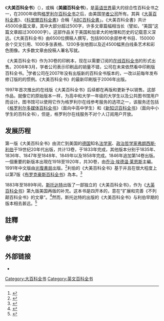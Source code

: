 {{noteTA
|1=zh-tw:大英百科全書;zh-cn:不列颠百科全书;zh-sg:大英百科全书
}}
{{Infobox Book 
| name                 = 大美百科全書
| image                = [[File:Göttingen-SUB-Encyclopedia.Americana.JPG|200px]]
| image_caption        =[[德國|德國]][[哥廷根|哥廷根]]圖書館的大美百科全書
| author               = 
| title_orig           = {{lang|en|''Encyclopedia Americana''}}
| translator           = 
| illustrator          =
| cover_artist         = 
| country              = {{USA}}
| language             = 
| series               = 
| subject              = 百科全书
| genre                = 
| publisher            = 
| release_date         = 1829年
| chinese_release_date = 1991年
| media_type           = 紙本、網路
| pages                = 
| size_weight          =
| format               =
| isbn                 = 
| oclc                 = 
| preceded_by          = 
| followed_by          = 
}}
《'''大美百科全书'''》{{noteTag|[[中華民國|中華民國]][[光复书局|光复书局]]中文版書名。}}（{{lang-en|''Encyclopedia Americana''}}），或稱《'''美國百科全书'''》，是[[英语世界|英语世界]]最大的综合性百科全书之一，在2000年收购[[格罗利尔百科全书|格罗利尔百科全书]]之后，由美国[[学者公司|学者公司]]所有。其與《[[大英百科全書|大英百科全書]]》、《[[科里爾百科全書|科里爾百科全書]]》合稱「[[ABC百科全書|ABC百科全書]]」。《大美百科全書》共计45000余篇文章，其中大部分超过500字，许多文章篇幅相当长（譬如，“美国”这篇文章超过300000字）。这部作品关于美国和加拿大的地理和历史的记载意义深远。《大美百科全书》由6500位撰稿人撰写，包括9000余部参考书目、150000余个交叉引用、1000多张表格、1200多张地图以及近4500幅黑白线条艺术和彩色图像。大多数文章由投稿人署名写就。

《大美百科全书》作为30卷的印刷本，现在以需要订阅的[[在线百科全书|在线百科全书]]的形式出售。2008年3月，学者公司表示印刷品的销量不错，公司在未来依然看中印刷版百科全书。<ref>{{cite news | author=Noam Cohen | title=Start Writing the Eulogies for Print Encyclopedias | url=https://www.nytimes.com/2008/03/16/weekinreview/16ncohen.html | work=New York Times | date=16 March 2008 | accessdate=26 June 2008 | archive-date=2018-10-14 | archive-url=https://web.archive.org/web/20181014165040/https://www.nytimes.com/2008/03/16/weekinreview/16ncohen.html | dead-url=no }}</ref>学者公司在2007年没有出版新的百科全书版本的，一改以前每年发布修订版的的惯例。《大美百科全书》的最新印刷版于2006年出版。

1997年首次推出的在线版《大美百科全书》后续都在再版和更新予以销售。这部作品，就像它的原始版本一样，为高中和大学一年级的大学生以及公共图书馆用户而设计。图书馆可以使用它作为格罗利尔在线参考服务的选项之一，该服务还包括《[[格罗利尔多媒体百科全书|格罗利尔多媒体百科全书]]》（面向中高中学生）和《[[新知识百科全书|新知识百科全书]]》（面向中小学生的百科全书），但是，格罗利尔在线服务不对个人订阅用户开放。

==发展历程==
第一版《大美百科全书》由流亡到美国的[[德国|德国]]知名[[法学家|法学家]]、[[政治哲学家|政治哲学家]][[弗朗西斯·利伯|弗朗西斯·利伯]]于19世纪20年代出版，共计13卷，于1833年完成，其他版本分别于1835年、1836年、1847年至1848年、1849年以及1858年完成。1846年追加第14卷出版。一個重要的新版本出現在1918至1920年，共30卷，由[[乔治·埃德温·莱恩斯|乔治·埃德温·莱恩斯]]主編。1991年中文版由[[光復書局|光復書局]]出版。<ref name="陈雅芝2006">{{cite book|author=陈雅芝|title=信息检索|url=https://books.google.com/books?id=3zgrHFon2_AC&pg=PA49|year=2006|publisher=清华大学出版社有限公司|isbn=978-7-302-12051-3|pages=49–|access-date=2018-12-29|archive-date=2019-06-08|archive-url=https://web.archive.org/web/20190608230819/https://books.google.com/books?id=3zgrHFon2_AC&pg=PA49}}</ref>利伯的《大美百科全书》基于并且在很大程度上以第7版《[[布罗克豪斯百科全书|布罗克豪斯百科全书]]》為本。<ref>{{cite book |last=|first= |author-link=|year=1829 |editor-last= |editor-first= |contribution= |title=Encyclopaedia Americana; A Popular Dictionary of Arts, Sciences, Literature, History, Politics and Biography, Brought Down to the Present Time; Including a Copious Collection of Original Articles in American Biography; on the Basis of the Seventh Edition of the German Conversations-Lexicon. Edited by Francis Lieber, Assisted by E. Wigglesworth    |edition= 1 |volume= I  |publisher= Carey, Lea & Carey  |publication-place= Philadelphia |pages= |url=https://archive.org/details/encyclopdiaamer11bradgoog |accessdate= February 24, 2017|via=Internet Archive}}</ref>

1883年至1889年间，[[斯托达特|斯托达特]]出版了一部独立的《大美百科全书》，作为《[[大英百科全书|大英百科全书]]》第九版美国再版的补充。这本书是四开本的，意在“扩展和完善《不列颠百科全书》的文章”。<ref>{{cite magazine|title=Literary Gossip|magazine=The Week : a Canadian journal of politics, literature, science and arts|date=21 February 1884|volume=1|issue=12|page=190|url=https://archive.org/stream/weekcanadianjour01toro#page/n96/mode/1up|accessdate=26 April 2013}}</ref>然而，斯托达特的出版的《大美百科全书》与利伯早期的版本相去甚远。<ref>{{cite book | last=Walsh | first=S. Padraig | title=Anglo-American General Encyclopedias: A Historical Bibliography, 1703–1967| pages=42 | location=New York | publisher=Bowker | year=1968 | oclc=221812838}}</ref>

==註釋==
{{NoteFoot}}

== 參考文獻 ==
{{Reflist}}

== 外部链接 ==
* {{Wikisourcelang-inline|en|The Encyclopedia Americana (1920)|The Encyclopedia Americana (1920)}}

[[Category:大百科全书|Category:大百科全书]]
[[Category:英文百科全书|Category:英文百科全书]]